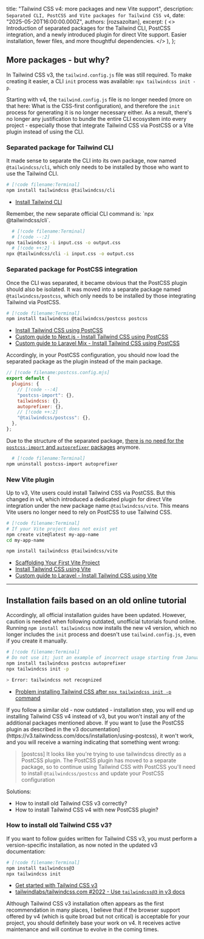 
  title: "Tailwind CSS v4: more packages and new Vite support",
  description: `Separated CLI, PostCSS and Vite packages for Tailwind CSS v4`,
  date: "2025-05-20T16:00:00.000Z",
  authors: [rozsazoltan],
  excerpt: (
    <>
      Introduction of separated packages for the Tailwind CLI, PostCSS integration, and a newly introduced plugin for direct Vite support. Easier installation, fewer files, and more thoughtful dependencies.
    </>
  ),
};

## More packages - but why?

In Tailwind CSS v3, the `tailwind.config.js` file was still required. To make creating it easier, a CLI `init` process was available: `npx tailwindcss init -p`.

Starting with v4, the `tailwind.config.js` file is no longer needed (more on that here: <Link href="/blog/2025-05-25-tailwind-css-v4-css-first-configuration#what-is-the-css-first-configuration">What is the CSS-first configuration</Link>), and therefore the `init` process for generating it is no longer necessary either. As a result, there's no longer any justification to bundle the entire CLI ecosystem into every project - especially those that integrate Tailwind CSS via PostCSS or a Vite plugin instead of using the CLI.

### Separated package for Tailwind CLI

It made sense to separate the CLI into its own package, now named `@tailwindcss/cli`, which only needs to be installed by those who want to use the Tailwind CLI.

```sh
# [!code filename:Terminal]
npm install tailwindcss @tailwindcss/cli
```

* [Install Tailwind CLI](https://tailwindcss.com/docs/installation/tailwind-cli)

<TipLearn>
  Remember, the new separate official CLI command is: `npx @tailwindcss/cli`.

  ```sh
    # [!code filename:Terminal]
    # [!code --:2]
  npx tailwindcss -i input.css -o output.css
    # [!code ++:2]
  npx @tailwindcss/cli -i input.css -o output.css
  ```
</TipLearn>

### Separated package for PostCSS integration

Once the CLI was separated, it became obvious that the PostCSS plugin should also be isolated. It was moved into a separate package named `@tailwindcss/postcss`, which only needs to be installed by those integrating Tailwind via PostCSS.

```sh
# [!code filename:Terminal]
npm install tailwindcss @tailwindcss/postcss postcss
```

* [Install Tailwind CSS using PostCSS](https://tailwindcss.com/docs/installation/using-postcss)
* [Custom guide to Next.js - Install Tailwind CSS using PostCSS](https://tailwindcss.com/docs/installation/framework-guides/nextjs)
* [Custom guide to Laravel Mix - Install Tailwind CSS using PostCSS](https://tailwindcss.com/docs/installation/framework-guides/laravel/mix)

<TipLearn>
  Accordingly, in your PostCSS configuration, you should now load the separated package as the plugin instead of the main package.

  ```js
  // [!code filename:postcss.config.mjs]
  export default {
    plugins: {
      // [!code --:4]
      "postcss-import": {},
      tailwindcss: {},
      autoprefixer: {},
      // [!code ++:2]
      "@tailwindcss/postcss": {},
    },
  };
  ```

  Due to the structure of the separated package, [there is no need for the `postcss-import` and `autoprefixer` packages](https://tailwindcss.com/docs/upgrade-guide#using-postcss) anymore.

  ```sh
    # [!code filename:Terminal]
  npm uninstall postcss-import autoprefixer
  ```
</TipLearn>

### New Vite plugin

Up to v3, Vite users could install Tailwind CSS via PostCSS. But this changed in v4, which introduced a dedicated plugin for direct Vite integration under the new package name `@tailwindcss/vite`. This means Vite users no longer need to rely on PostCSS to use Tailwind CSS.

```sh
# [!code filename:Terminal]
# If your Vite project does not exist yet
npm create vite@latest my-app-name
cd my-app-name

npm install tailwindcss @tailwindcss/vite
```

* [Scaffolding Your First Vite Project](https://vite.dev/guide/#scaffolding-your-first-vite-project)
* [Install Tailwind CSS using Vite](https://tailwindcss.com/docs/installation/using-vite)
* [Custom guide to Laravel - Install Tailwind CSS using Vite](https://tailwindcss.com/docs/installation/framework-guides/laravel/vite)

---

## Installation fails based on an old online tutorial

Accordingly, all official installation guides have been updated. However, caution is needed when following outdated, unofficial tutorials found online. Running `npm install tailwindcss` now installs the new v4 version, which no longer includes the `init` process and doesn't use `tailwind.config.js`, even if you create it manually.

```sh
# [!code filename:Terminal]
# Do not use it; just an example of incorrect usage starting from January 2025
npm install tailwindcss postcss autoprefixer
npx tailwindcss init -p

> Error: tailwindcss not recognized
```

* [Problem installing Tailwind CSS after `npx tailwindcss init -p` command](https://stackoverflow.com/a/79380522/15167500)

<TipWarning>
  If you follow a similar old - now outdated - installation step, you will end up installing Tailwind CSS v4 instead of v3, but you won't install any of the additional packages mentioned above. If you want to [use the PostCSS plugin as described in the v3 documentation](https://v3.tailwindcss.com/docs/installation/using-postcss), it won't work, and you will receive a warning indicating that something went wrong:

  > [postcss] It looks like you're trying to use tailwindcss directly as a PostCSS plugin. The PostCSS plugin has moved to a separate package, so to continue using Tailwind CSS with PostCSS you'll need to install `@tailwindcss/postcss` and update your PostCSS configuration

  Solutions:
  * <Link href="#how-to-install-old-tailwind-css-v3">How to install old Tailwind CSS v3 correctly?</Link>
  * <Link href="#separated-package-for-postcss-integration">How to install Tailwind CSS v4 with new PostCSS plugin?</Link>
</TipWarning>

### How to install old Tailwind CSS v3?

If you want to follow guides written for Tailwind CSS v3, you must perform a version-specific installation, as now noted in the updated v3 documentation:

```sh
# [!code filename:Terminal]
npm install tailwindcss@3
npx tailwindcss init
```

* [Get started with Tailwind CSS v3](https://v3.tailwindcss.com/docs/installation)
* [tailwindlabs/tailwindcss.com #2022 - Use `tailwindcss@3` in v3 docs](https://github.com/tailwindlabs/tailwindcss.com/pull/2022)

Although Tailwind CSS v3 installation often appears as the first recommendation in many places, I believe that if the browser support offered by v4 (which is quite broad but not critical) is acceptable for your project, you should definitely base your work on v4. It receives active maintenance and will continue to evolve in the coming times.